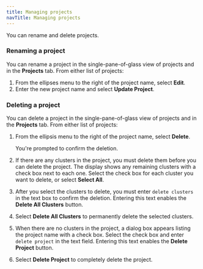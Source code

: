 ```yaml
---
title: Managing projects
navTitle: Managing projects
---
```


You can rename and delete projects.

### Renaming a project

You can rename a project in the single-pane-of-glass view of projects and in the **Projects** tab. From either list of projects:

1.  From the ellipses menu to the right of the project name, select **Edit**. 
1.  Enter the new project name and select **Update Project**.

### Deleting a project

You can delete a project in the single-pane-of-glass view of projects and in the **Projects** tab. From either list of projects:

1.  From the ellipsis menu to the right of the project name, select **Delete**.

    You're prompted to confirm the deletion.

1.  If there are any clusters in the project, you must delete them before you can delete the project. The display shows any remaining clusters with a check box next to each one. Select the check box for each cluster you want to delete, or select **Select All**. 

4.  After you select the clusters to delete, you must enter `delete clusters` in the text box to confirm the deletion. Entering this text enables the **Delete All Clusters** button.

5.  Select **Delete All Clusters** to permanently delete the selected clusters.

6.  When there are no clusters in the project, a dialog box appears listing the project name with a check box. Select the check box and enter `delete project` in the text field. Entering this text enables the **Delete Project** button. 

7.  Select **Delete Project** to completely delete the project.
